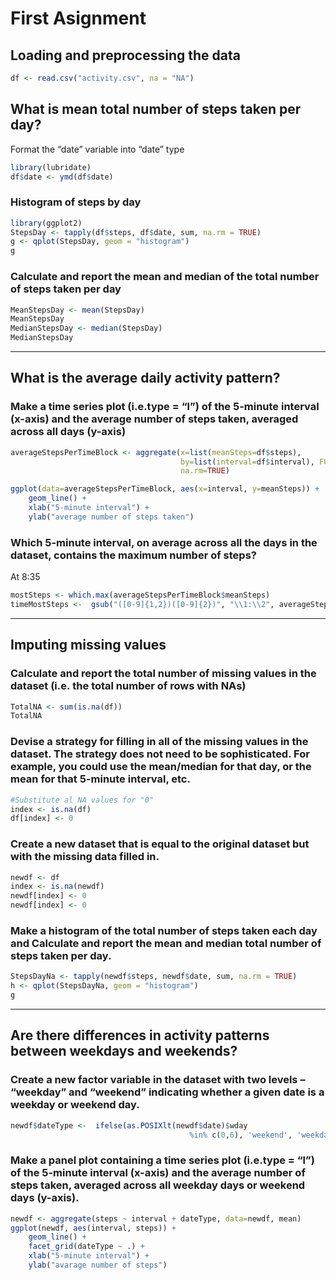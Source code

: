 # First Asignment

## Loading and preprocessing the data

```r
df <- read.csv("activity.csv", na = "NA")
``` 


## What is mean total number of steps taken per day?


Format the "date" variable into "date" type
```r
library(lubridate)
df$date <- ymd(df$date)
```

### Histogram of steps by day
```r
library(ggplot2)
StepsDay <- tapply(df$steps, df$date, sum, na.rm = TRUE)
g <- qplot(StepsDay, geom = "histogram")
g
```

### Calculate and report the mean and median of the total number of steps taken per day
```r
MeanStepsDay <- mean(StepsDay)
MeanStepsDay
MedianStepsDay <- median(StepsDay)
MedianStepsDay
```

-------------------------------------------------------------------------------

## What is the average daily activity pattern?

### Make a time series plot (i.e.type = "l") of the 5-minute interval (x-axis) and the average number of steps taken, averaged across all days (y-axis)
```r
averageStepsPerTimeBlock <- aggregate(x=list(meanSteps=df$steps), 
                                      by=list(interval=df$interval), FUN=mean, 
                                      na.rm=TRUE)

ggplot(data=averageStepsPerTimeBlock, aes(x=interval, y=meanSteps)) +
    geom_line() +
    xlab("5-minute interval") +
    ylab("average number of steps taken") 
```

### Which 5-minute interval, on average across all the days in the dataset, contains the maximum number of steps?
At 8:35
```r
mostSteps <- which.max(averageStepsPerTimeBlock$meanSteps)
timeMostSteps <-  gsub("([0-9]{1,2})([0-9]{2})", "\\1:\\2", averageStepsPerTimeBlock[mostSteps,'interval'])
```

-------------------------------------------------------------------------------

## Imputing missing values

### Calculate and report the total number of missing values in the dataset (i.e. the total number of rows with NAs)
```r
TotalNA <- sum(is.na(df))
TotalNA
```

### Devise a strategy for filling in all of the missing values in the dataset. The strategy does not need to be sophisticated. For example, you could use the mean/median for that day, or the mean for that 5-minute interval, etc.
```r
#Substitute al NA values for "0"
index <- is.na(df)
df[index] <- 0
```

### Create a new dataset that is equal to the original dataset but with the missing data filled in.
```r
newdf <- df
index <- is.na(newdf)
newdf[index] <- 0
newdf[index] <- 0
```

### Make a histogram of the total number of steps taken each day and Calculate and report the mean and median total number of steps taken per day. 
```r
StepsDayNa <- tapply(newdf$steps, newdf$date, sum, na.rm = TRUE)
h <- qplot(StepsDayNa, geom = "histogram")
g
```

-------------------------------------------------------------------------------

## Are there differences in activity patterns between weekdays and weekends?

### Create a new factor variable in the dataset with two levels – “weekday” and “weekend” indicating whether a given date is a weekday or weekend day.
```r
newdf$dateType <-  ifelse(as.POSIXlt(newdf$date)$wday 
                                        %in% c(0,6), 'weekend', 'weekday')
```

### Make a panel plot containing a time series plot (i.e.type = "l") of the 5-minute interval (x-axis) and the average number of steps taken, averaged across all weekday days or weekend days (y-axis). 
```r
newdf <- aggregate(steps ~ interval + dateType, data=newdf, mean)
ggplot(newdf, aes(interval, steps)) + 
    geom_line() + 
    facet_grid(dateType ~ .) +
    xlab("5-minute interval") + 
    ylab("avarage number of steps")
```








